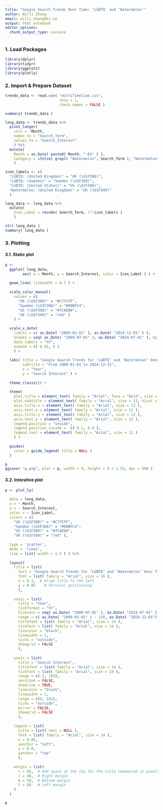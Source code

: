 ```yaml
---
title: "Google Search Trends Over Time: ‘LGBTQ’ and ‘Watermelon’"
author: Willi Zhang
email: willi.zhang@ki.se
output: html_notebook
editor_options: 
  chunk_output_type: console
---
```


### 1. Load Packages
```r
library(dplyr)
library(tidyr)
library(ggplot2)
library(plotly)
```

### 2. Import & Prepare Dataset
```r
trends_data <- read.csv( "multiTimeline.csv",
                         skip = 1,
                         check.names = FALSE )

summary( trends_data )

long_data <- trends_data %>%
  pivot_longer(
    cols = -Month,
    names_to = "Search_Term",
    values_to = "Search_Interest"
    ) %>%
  mutate(
    Month = as.Date( paste0( Month, "-01" ) ),
    Category = ifelse( grepl( "Watermelon", Search_Term ), "Watermelon", "LGBTQ" )
    )

icon_labels <- c(
  "LGBTQ: (United Kingdom)" = "UK (\U1F308)",
  "LGBTQ: (Sweden)" = "Sweden (\U1F308)",
  "LGBTQ: (United States)" = "US (\U1F308)",
  "Watermelon: (United Kingdom)" = "UK (\U1F349)"
  )

long_data <- long_data %>%
  mutate(
    Icon_Label = recode( Search_Term, !!!icon_labels )
    )

str( long_data )
summary( long_data )
```

### 3. Plotting
#### 3.1. Static plot
```r
p <- 
  ggplot( long_data,
        aes( x = Month, y = Search_Interest, color = Icon_Label ) ) +
  
  geom_line( linewidth = 0.7 ) +
  
  scale_color_manual( 
    values = c(
      "UK (\U1F308)" = "#C77CFF",
      "Sweden (\U1F308)" = "#00BFC4",
      "US (\U1F308)" = "#7CAE00",
      "UK (\U1F349)" = "red" )
    ) + 
  
  scale_x_date(
    limits = c( as.Date( "2009-01-01" ), as.Date( "2024-12-01" ) ),
    breaks = seq( as.Date( "2009-07-01" ), as.Date( "2024-07-01" ), by = "3 year" ),
    date_labels = "%Y",
    expand = c( 0.02, 0 )
    ) +
  
  labs( title = "Google Search Trends for ‘LGBTQ’ and ‘Watermelon’ Over Time",
        subtitle = "From 2009-01-01 to 2024-12-31",
        x = "Year",
        y = "Search Interest" ) +
  
  theme_classic() +
  
  theme( 
    plot.title = element_text( family = "Arial", face = "bold", size = 14, hjust = 0.5 ),
    plot.subtitle = element_text( family = "Arial", size = 13, hjust = 0.5, margin = margin( b = 10 ) ),
    axis.title.x = element_text( family = "Arial", size = 12 ),
    axis.text.x = element_text( family = "Arial", size = 12 ),
    axis.title.y = element_text( family = "Arial", size = 12 ),
    axis.text.y = element_text( family = "Arial", size = 12 ),
    legend.position = "inside",
    legend.position.inside =  c( 0.1, 0.9 ),
    legend.text = element_text( family = "Arial", size = 11 )
    ) +
  
  guides(
    color = guide_legend( title = NULL )
  )

p
ggsave( "p.png", plot = p, width = 9, height = 9 / 1.55, dpi = 600 ) 
```

#### 3.2. Interative plot
```r
p <- plot_ly(
  
  data = long_data,
  x = ~ Month,
  y = ~ Search_Interest,
  color = ~ Icon_Label,
  colors = c(
    "UK (\U1F308)" = "#C77CFF",
    "Sweden (\U1F308)" = "#00BFC4",
    "US (\U1F308)" = "#7CAE00",
    "UK (\U1F349)" = "red" ),
  
  type = 'scatter',
  mode = 'lines',
  line = list( width = 1.5 ) ) %>%
  
  layout(
    title = list(
      text = "Google Search Trends for ‘LGBTQ’ and ‘Watermelon’ Over Time<br><span style='font-size:12px;'>From 2009-01-01 to 2024-12-31</span>",
      font = list( family = "Arial", size = 16 ),
      x = 0.1,  # Align title to the left
      y = 0.95    # Vertical positioning
      ),
    
    xaxis = list(
      title = "Year",
      tickformat = "%Y",
      tickvals = seq( as.Date( "2009-07-01" ), as.Date( "2024-07-01" ), by = "3 year" ),
      range = c( as.Date( "2009-01-01" ) - 150, as.Date( "2024-12-01") + 100 ),
      titlefont = list( family = "Arial", size = 14 ),
      tickfont = list( family = "Arial", size = 14 ),
      linecolor = "black",
      linewidth = 1,
      ticks = "outside",
      showgrid = FALSE
      ),
    
    yaxis = list(
      title = "Search Interest",
      titlefont = list( family = "Arial", size = 14 ),
      tickfont = list( family = "Arial", size = 14 ),
      range = c(-3, 103),
      zeroline = FALSE,
      showline = TRUE,
      linecolor = "black",
      linewidth = 1,
      range = c(0, 102),
      ticks = "outside",
      mirror = FALSE,
      showgrid = FALSE
      ),
    
    legend = list(
      title = list( text = NULL ),
      font = list( family = "Arial", size = 14 ),
      x = 0.05,
      xanchor = "left",
      y = 0.8,
      yanchor = "top"
      ),
    
    margin = list(
      t = 60,  # Add space at the top for the title (measured in pixels)
      r = 40,  # Right margin
      b = 50,  # Bottom margin
      l = 60   # Left margin
    )
  )

p
```